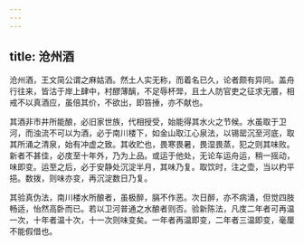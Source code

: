 ```yaml
---
---
---
```

title: 沧州酒
---



沧州酒，王文简公谓之麻姑酒。然土人实无称，而着名已久，论者颇有异同。盖舟行往来，皆沽于岸上肆中，村醪薄醨，不足辱杯斝，且土人防官吏之征求无餍，相戒不以真酒应，虽倍其价，不欲出，即笞捶，亦不献也。

其酒非市井所能酿，必旧家世族，代相授受，始能得其水火之节候。水虽取于卫河，而浊流不可以为酒，必于南川楼下，如金山取江心泉法，以锡罂沉至河底，取其所涌之清泉，始有冲虚之致。其收贮也，畏寒畏暑，畏湿畏蒸，犯之则其味败。新者不甚佳，必庋至十年外，乃为上品。或运于他处，无论车运舟运，稍一摇动，味即变。运至之后，必于安静处沉淀半月，其味乃复。取饮时，注之壶，当以杓平挹。数拨，则味亦变，再沉淀数日乃复。

其验真伪法，南川楼水所酿者，虽极醉，膈不作恶。次日醉，亦不病涌，但觉四肢畅适，怡然高卧而已。若以卫河普通之水酿者则否。验新陈法，凡庋二年者可再温一次，十年者温十次，十一次则味变矣。一年者再温即变，二年者三温即变，毫厘不能假借也。